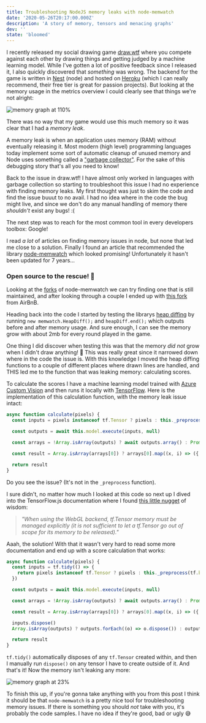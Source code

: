 ```yaml
---
title: Troubleshooting NodeJS memory leaks with node-memwatch
date: '2020-05-26T20:17:00.000Z'
description: 'A story of memory, tensors and menacing graphs'
dev: ''
state: 'bloomed'
---
```


I recently released my social drawing game [draw.wtf](https://draw.wtf) where you compete against each other by drawing things and getting judged by a machine learning model. While I've gotten a lot of positive feedback since I released it, I also quickly discovered that _something_ was wrong. The backend for the game is written in [Nest](https://nestjs.com/) (node) and hosted on [Heroku](https://heroku.com) (which I can really recommend, their free tier is great for passion projects). But looking at the memory usage in the metrics overview I could clearly see that things we're not alright:

![memory graph at 110%](/memory-usage.png)

There was no way that my game would use this much memory so it was clear that I had a _memory leak_.

A memory leak is when an application uses memory (RAM) without eventually releasing it. Most modern (high level) programming languages today implement some sort of automatic cleanup of unused memory and Node uses something called a ["garbage collector"](<https://en.wikipedia.org/wiki/Garbage_collection_(computer_science)>). For the sake of this debugging story that's all you need to know!

Back to the issue in draw.wtf! I have almost only worked in languages with garbage collection so starting to troubleshoot this issue I had no experience with finding memory leaks. My first thought was just to skim the code and find the issue buuut to no avail. I had no idea where in the code the bug might live, and since we don't do any manual handling of memory there _shouldn't_ exist any bugs! :(

The next step was to reach for the most common tool in every developers toolbox: Google!

I read _a lot_ of articles on finding memory issues in node, but none that led me close to a solution. Finally I found an article that recommended the library [node-memwatch](https://github.com/lloyd/node-memwatch) which looked promising! Unfortunately it hasn't been updated for 7 years...

### Open source to the rescue! 🚀

Looking at the [forks](https://github.com/lloyd/node-memwatch/network/members) of node-memwatch we can try finding one that is still maintained, and after looking through a couple I ended up with [this fork](https://github.com/airbnb/node-memwatch) from AirBnB.

Heading back into the code I started by testing the librarys [heap diffing](https://github.com/airbnb/node-memwatch#heap-diffing) by running `new memwatch.HeapDiff();` and `heapDiff.end();` which outputs before and after memory usage. And sure enough, I can see the memory grow with about 2mb for every round played in the game.

One thing I did discover when testing this was that the memory _did not_ grow when I didn't draw anything! 🤔 This was really great since it narrowed down where in the code the issue is. With this knowledge I moved the heap diffing functions to a couple of different places where drawn lines are handled, and THIS led me to the function that was leaking memory: calculating scores.

To calculate the scores I have a machine learning model trained with [Azure Custom Vision](https://www.customvision.ai/) and then runs it locally with [TensorFlow](https://www.tensorflow.org/). Here is the implementation of this calculation function, with the memory leak issue intact:

```js
async function calculate(pixels) {
  const inputs = pixels instanceof tf.Tensor ? pixels : this._preprocess(tf.browser.fromPixels(pixels, 3))

  const outputs = await this.model.execute(inputs, null)

  const arrays = !Array.isArray(outputs) ? await outputs.array() : Promise.all(outputs.map((t) => t.array()))

  const result = Array.isArray(arrays[0]) ? arrays[0].map((x, i) => ({ probability: x, tag: this.tags[i] })) : []

  return result
}
```

Do you see the issue? (It's not in the `_preprocess` function).

I sure didn't, no matter how much I looked at this code so next up I dived into the TensorFlow.js documentation where I found [this little nugget](https://www.tensorflow.org/js/guide/tensors_operations#memory) of wisdom:

> _"When using the WebGL backend, tf.Tensor memory must be managed explicitly (it is not sufficient to let a tf.Tensor go out of scope for its memory to be released)."_

Aaah, the solution! With that it wasn't very hard to read some more documentation and end up with a score calculation that works:

```ts {2,6,18-19}
async function calculate(pixels) {
  const inputs = tf.tidy(() => {
    return pixels instanceof tf.Tensor ? pixels : this._preprocess(tf.browser.fromPixels(pixels, 3))
  })

  const outputs = await this.model.execute(inputs, null)

  const arrays = !Array.isArray(outputs) ? await outputs.array() : Promise.all(outputs.map((t) => t.array()))

  const result = Array.isArray(arrays[0]) ? arrays[0].map((x, i) => ({ probability: x, tag: this.tags[i] })) : []

  inputs.dispose()
  Array.isArray(outputs) ? outputs.forEach((o) => o.dispose()) : outputs.dispose()

  return result
}
```

`tf.tidy()` automatically disposes of any `tf.Tensor` created within, and then I manually run `dispose()` on any tensor I have to create outside of it. And that's it! Now the memory isn't leaking any more:

![memory graph at 23%](/memory-usage-2.png)

To finish this up, if you're gonna take anything with you from this post I think it should be that `node-memwatch` is a pretty nice tool for troubleshooting memory issues. If there is something you should _not_ take with you, it's probably the code samples. I have no idea if they're good, bad or ugly 😅
